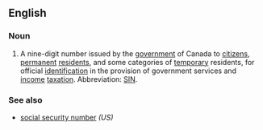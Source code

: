 ==English==
{{wikipedia}}

===Noun===
{{en-noun|head=[[social]] [[insurance]] [[number]]}}

# {{Canada}} A nine-digit number issued by the [[government]] of Canada to [[citizen]]s, [[permanent]] [[resident]]s, and some categories of [[temporary]] residents, for official [[identification]] in the provision of government services and [[income]] [[taxation]].  Abbreviation: [[SIN]].

===See also===
*[[social security number]] ''(US)''